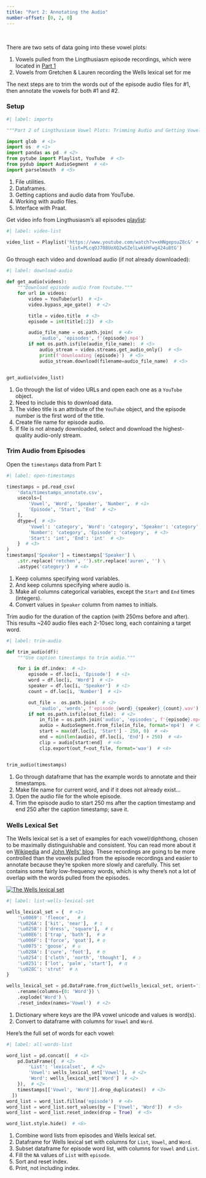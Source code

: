 ```yaml
---
title: "Part 2: Annotating the Audio"
number-offset: [0, 2, 0]
---
```


<br>

There are two sets of data going into these vowel plots:

1. Vowels pulled from the Lingthusiasm episode recordings, which were located in [Part 1](1_find_words.qmd)
2. Vowels from Gretchen & Lauren recording the Wells lexical set for me

The next steps are to trim the words out of the episode audio files for #1, then annotate the vowels for both #1 and #2.

### Setup

```python
#| label: imports

"""Part 2 of Lingthusiasm Vowel Plots: Trimming Audio and Getting Vowel Formants."""

import glob  # <1>
import os  # <1>
import pandas as pd  # <2>
from pytube import Playlist, YouTube  # <3>
from pydub import AudioSegment  # <4>
import parselmouth  # <5>
```

1. File utilities.
2. Dataframes.
3. Getting captions and audio data from YouTube.
4. Working with audio files.
5. Interface with Praat.

Get video info from Lingthusiasm's all episodes [playlist](https://www.youtube.com/watch?v=xHNgepsuZ8c&list=PLcqOJ708UoXQ2wSZelLwkkHFwg424u8tG):

```python
#| label: video-list

video_list = Playlist('https://www.youtube.com/watch?v=xHNgepsuZ8c&' +
                      'list=PLcqOJ708UoXQ2wSZelLwkkHFwg424u8tG')
```

Go through each video and download audio (if not already downloaded):

```python
#| label: download-audio

def get_audio(videos):
    """Download episode audio from Youtube."""
    for url in videos:
        video = YouTube(url)  # <1>
        video.bypass_age_gate()  # <2>

        title = video.title  # <3>
        episode = int(title[:2])  # <3>

        audio_file_name = os.path.join(  # <4>
            'audio', 'episodes', f'{episode}.mp4')
        if not os.path.isfile(audio_file_name):  # <5>
            audio_stream = video.streams.get_audio_only()  # <5>
            print(f'downloading {episode}')  # <5>
            audio_stream.download(filename=audio_file_name)  # <5>


get_audio(video_list)
```

1. Go through the list of video URLs and open each one as a `YouTube` object.
2. Need to include this to download data.
3. The video title is an attribute of the `YouTube` object, and the episode number is the first word of the title.
4. Create file name for episode audio.
5. If file is not already downloaded, select and download the highest-quality audio-only stream.

### Trim Audio from Episodes

Open the `timestamps` data from Part 1:

```python
#| label: open-timestamps

timestamps = pd.read_csv( 
    'data/timestamps_annotate.csv',
    usecols=[
        'Vowel', 'Word', 'Speaker', 'Number',  # <1>
        'Episode', 'Start', 'End'  # <2>
    ],
    dtype={  # <3>
        'Vowel': 'category', 'Word': 'category', 'Speaker': 'category',  # <3>
        'Number': 'category', 'Episode': 'category',  # <3>
        'Start': 'int', 'End': 'int'  # <3>
    }  # <3>
)
timestamps['Speaker'] = timestamps['Speaker'] \
    .str.replace('retchen', '').str.replace('auren', '') \
    .astype('category')  # <4>
```

1. Keep columns specifying word variables.
2. And keep columns specifying where audio is.
3. Make all columns categorical variables, except the `Start` and `End` times (integers).
4. Convert values in `Speaker` column from names to initials.

Trim audio for the duration of the caption (with 250ms before and after). This results ~240 audio files each 2-10sec long, each containing a target word.

```python
#| label: trim-audio

def trim_audio(df):
    """Use caption timestamps to trim audio."""

    for i in df.index:  # <1>
        episode = df.loc[i, 'Episode']  # <1>
        word = df.loc[i, 'Word']  # <1>
        speaker = df.loc[i, 'Speaker']  # <1>
        count = df.loc[i, 'Number']  # <1>

        out_file =  os.path.join(  # <2>
            'audio', 'words', f'episode_{word}_{speaker}_{count}.wav')
        if not os.path.isfile(out_file):  # <2>
            in_file = os.path.join('audio', 'episodes', f'{episode}.mp4')  # <3>
            audio = AudioSegment.from_file(in_file, format='mp4')  # <3>
            start = max(df.loc[i, 'Start'] - 250, 0)  # <4>
            end = min(len(audio), df.loc[i, 'End'] + 250)  # <4>
            clip = audio[start:end]  # <4>
            clip.export(out_f=out_file, format='wav')  # <4>


trim_audio(timestamps)
```

1. Go through dataframe that has the example words to annotate and their timestamps.
2. Make file name for current word, and if it does not already exist...
3. Open the audio file for the whole episode.
4. Trim the episode audio to start 250 ms after the caption timestamp and end 250 after the caption timestamp; save it.

### Wells Lexical Set

The Wells lexical set is a set of examples for each vowel/diphthong, chosen to be maximally distinguishable and consistent. You can read more about it on [Wikipedia](https://en.wikipedia.org/wiki/Lexical_set#Standard_lexical_sets_for_English) and [John Wells' blog](https://phonetic-blog.blogspot.com/2010/02/lexical-sets.html). These recordings are going to be more controlled than the vowels pulled from the episode recordings and easier to annotate because they're spoken more slowly and carefully. This set contains some fairly low-frequency words, which is why there's not a lot of overlap with the words pulled from the episodes.

[![The Wells lexical set](resources/wells_lexical_set.jpg)](http://2.bp.blogspot.com/_RSOXNV65lN0/S2a13vcLBAI/AAAAAAAAAYg/RQo2sbM7cqM/s1600-h/sets.jpg)

```python
#| label: list-wells-lexical-set

wells_lexical_set = {  # <1>
    '\u0069': 'fleece',   # i
    '\u026A': ['kit', 'near'],  # ɪ
    '\u025B': ['dress', 'square'],  # ɛ
    '\u00E6': ['trap', 'bath'],  # æ
    '\u006F': ['force', 'goat'], # o 
    '\u0075': 'goose',  # u
    '\u028A': ['cure', 'foot'],  # ʊ
    '\u0254': ['cloth', 'north', 'thought'],  # ɔ
    '\u0251': ['lot', 'palm', 'start'],  # ɑ
    '\u028C': 'strut'  # ʌ
}

wells_lexical_set = pd.DataFrame.from_dict(wells_lexical_set, orient='index') \
    .rename(columns={0: 'Word'}) \
    .explode('Word') \
    .reset_index(names='Vowel')  # <2>
```

1. Dictionary where keys are the IPA vowel unicode and values is word(s).
2. Convert to dataframe with columns for `Vowel` and `Word`.

Here's the full set of words for each vowel:

```python
#| label: all-words-list

word_list = pd.concat([  # <1>
    pd.DataFrame({  # <2>
        'List': 'lexicalset',  # <2>
        'Vowel': wells_lexical_set['Vowel'],  # <2> 
        'Word': wells_lexical_set['Word']  # <2>
    }),  # <2>
    timestamps[['Vowel', 'Word']].drop_duplicates()  # <3>
  ])
word_list = word_list.fillna('episode')  # <4>
word_list = word_list.sort_values(by = ['Vowel', 'Word'])  # <5>
word_list = word_list.reset_index(drop = True)  # <5>

word_list.style.hide()  # <6>
```

1. Combine word lists from episodes and Wells lexical set.
2. Dataframe for Wells lexical set with columns for `List`, `Vowel`, and `Word`.
3. Subset dataframe for episode word list, with columns for `Vowel` and `List`.
4. Fill the `NA` values of `List` with `episode`.
5. Sort and reset index.
6. Print, not including index.

